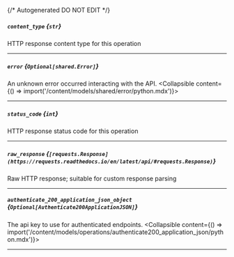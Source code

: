 {/* Autogenerated DO NOT EDIT  */}

##### `content_type` *{`str`}*
HTTP response content type for this operation

---
##### `error` *{`Optional[shared.Error]`}*
An unknown error occurred interacting with the API.
<Collapsible content={() => import('/content/models/shared/error/python.mdx')}>
</Collapsible>

---
##### `status_code` *{`int`}*
HTTP response status code for this operation

---
##### `raw_response` *{`[requests.Response](https://requests.readthedocs.io/en/latest/api/#requests.Response)`}*
Raw HTTP response; suitable for custom response parsing

---
##### `authenticate_200_application_json_object` *{`Optional[Authenticate200ApplicationJSON]`}*
The api key to use for authenticated endpoints.
<Collapsible content={() => import('/content/models/operations/authenticate200_application_json/python.mdx')}>
</Collapsible>

---
